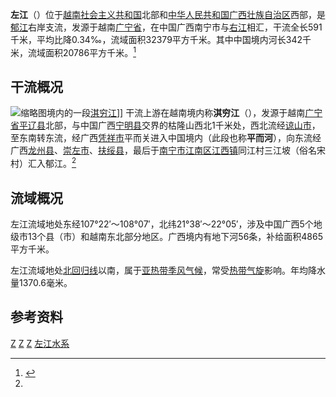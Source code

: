 {{Geobox|河流
| name = 左江
| image = Kreis Fusui.jpg
| image_caption =位于左江岸边的中国广西扶绥县
| image_size =250px
| country = {{PRC}}
| country1 = {{VNM}}
| parent = [[珠江|珠江]]流域、[[郁江_(西江支流)|郁江]]水系
| tributary_left = [[燕拉河|燕拉河]]、[[水口河_(左江)|水口河]]、[[黑水河_(左江)|黑水河]]、[[峪阳河|峪阳河]]、[[驮卢河|驮卢河]]
| tributary_right =[[明江|明江]]、[[客兰河|客兰河]]、[[汪庄河|汪庄河]]、[[双侠河|双侠河]]
| city = [[谅山市|谅山市]]（越南）、[[龙州县|龙州县]]、[[崇左市|崇左市]]、[[扶绥县|扶绥县]]（中国）
| landmark = 
| source = {{VNM}}[[广宁省|广宁省]][[平辽县|平辽县]]枯隆山西北
| source_location = | source_region = | source_country =
| source_elevation = 
| source_lat_d =21 | source_lat_m =37 | source_lat_s =57 | source_lat_NS =N
| source_long_d =107 | source_long_m =28 | source_long_s =20 | source_long_EW =E
| mouth = {{PRC}}[[广西壮族自治区|广西壮族自治区]][[南宁市|南宁市]][[江南区_(南宁市)|江南区]][[江西镇|江西镇]]同江村三江坡（俗名宋村）[[郁江_(西江支流)|郁江]]中游
| mouth_location = | mouth_region = | mouth_country =
| mouth_elevation = 
| mouth_lat_d =22 | mouth_lat_m =49 | mouth_lat_s =48 | mouth_lat_NS =N
| mouth_long_d =108 | mouth_long_m =06 | mouth_long_s =23 | mouth_long_EW =E
<!-- *** 数据 *** -->
| length = 591
| width = 
| depth = 
| volume =
| watershed = 32379
| discharge = 
| discharge_max =
| discharge_min =
<!-- *** 地图 *** -->
| map =
| map_caption = 
| map_background = 
| map_locator =
| map_locator_x =
| map_locator_y = 
<!-- *** 网站 *** --> 
| website =
| commons =
<!-- *** 脚注 *** -->
| footnotes =
}}
'''左江'''（{{lang-vi|Tả Giang}}）位于[[越南社会主义共和国|越南社会主义共和国]]北部和[[中华人民共和国|中华人民共和国]][[广西壮族自治区|广西壮族自治区]]西部，是[[郁江_(西江支流)|郁江]]右岸支流，发源于越南[[广宁省|广宁省]]，在中国广西南宁市与[[右江_(河流)|右江]]相汇，干流全长591千米，平均比降0.34‰，流域面积32379平方千米。其中中国境内河长342千米，流域面积20786平方千米。<ref name="中国河湖大典">{{cite book zh |author=《[[中国河湖大典|中国河湖大典]]》编纂委员会 |title=《中国河湖大典·珠江卷》 |format=M|edition=1 |location=北京 |publisher=中国水利水电出版社 |date=2013年1月 |pages=143页 |id= ISBN 978-7-5170-0561-2}}</ref>

==干流概况==
[[File:Lạng_Sơn_1.jpg|缩略图]]境内的一段[[淇穷江|淇穷江]]]]
干流上游在越南境内称'''淇穷江'''（{{tsl|vi|Sông Kỳ Cùng}}），发源于越南[[广宁省|广宁省]][[平辽县|平辽县]]北部，与中国广西[[宁明县|宁明县]]交界的枯隆山西北1千米处，西北流经[[谅山市|谅山市]]，至{{tsl|vi|Thất Khê|七溪}}东南转东流，经广西[[凭祥市|凭祥市]]平而关进入中国境内（此段也称'''平而河'''），向东流经广西[[龙州县|龙州县]]、[[崇左市|崇左市]]、[[扶绥县|扶绥县]]，最后于[[南宁市|南宁市]][[江南区_(南宁市)|江南区]][[江西镇|江西镇]]同江村三江坡（俗名宋村）汇入郁江。<ref name="中国河湖大典"/>

==流域概况==
左江流域地处东经107°22′～108°07′，北纬21°38′～22°05′，涉及中国广西5个地级市13个县（市）和越南东北部分地区。广西境内有地下河56条，补给面积4865平方千米。

左江流域地处[[北回归线|北回归线]]以南，属于[[亚热带|亚热带]][[季风气候|季风气候]]，常受[[热带气旋|热带气旋]]影响。年均降水量1370.6毫米。
==参考资料==
{{reflist}}
[[Category:越南河流|Z]]
[[Category:广西河流|Z]]
[[Category:鬱江水系|Z]]
[[Category:左江水系|]]